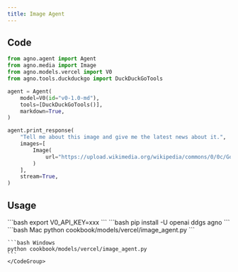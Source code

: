 ```yaml
---
title: Image Agent
---
```


## Code

```python cookbook/models/vercel/image_agent.py
from agno.agent import Agent
from agno.media import Image
from agno.models.vercel import V0
from agno.tools.duckduckgo import DuckDuckGoTools

agent = Agent(
    model=V0(id="v0-1.0-md"),
    tools=[DuckDuckGoTools()],
    markdown=True,
)

agent.print_response(
    "Tell me about this image and give me the latest news about it.",
    images=[
        Image(
            url="https://upload.wikimedia.org/wikipedia/commons/0/0c/GoldenGateBridge-001.jpg"
        )
    ],
    stream=True,
)
```

## Usage

<Steps>
  <Snippet file="create-venv-step.mdx" />

  <Step title="Set your API key">
    ```bash
    export V0_API_KEY=xxx
    ```
  </Step>

  <Step title="Install libraries">
    ```bash
    pip install -U openai ddgs agno
    ```
  </Step>

  <Step title="Run Agent">
    <CodeGroup>
    ```bash Mac
    python cookbook/models/vercel/image_agent.py
    ```

    ```bash Windows
    python cookbook/models/vercel/image_agent.py
    ```
    </CodeGroup>
  </Step>
</Steps>